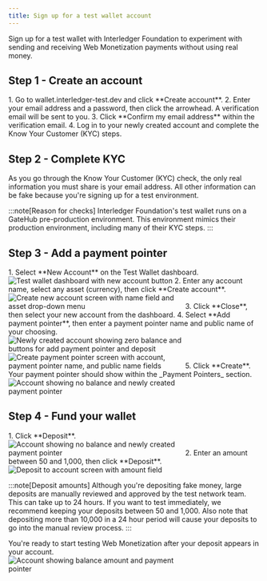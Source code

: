 ```yaml
---
title: Sign up for a test wallet account
---
```



Sign up for a <LinkOut href="https://wallet.interledger-test.dev">test wallet</LinkOut> with Interledger Foundation to experiment with sending and receiving Web Monetization payments without using real money.
  
## Step 1 - Create an account
  
<Steps>
  1. Go to <LinkOut href='https://wallet.interledger-test.dev'>wallet.interledger-test.dev</LinkOut> and click **Create account**.
  2. Enter your email address and a password, then click the arrowhead. A verification email will be sent to you.
  3. Click **Confirm my email address** within the verification email.
  4. Log in to your newly created account and complete the Know Your Customer (KYC) steps.
</Steps>

## Step 2 - Complete KYC
     
As you go through the Know Your Customer (KYC) check, the only real information you must share is your email address. All other information can be fake because you're signing up for a test environment.

:::note[Reason for checks]
Interledger Foundation's test wallet runs on a GateHub pre-production environment. This environment mimics their production environment, including many of their <LinkOut href="https://support.gatehub.net/hc/en-us/articles/360021131234-KYC-requirements-for-account-verification">KYC steps</LinkOut>.
:::

## Step 3 - Add a payment pointer

<Steps>
  1. Select **New Account** on the Test Wallet dashboard.<br /><img src='/img/docs/testwallet/testwallet-dashboard.png' alt='Test wallet dashboard with new account button' style='max-width:350px' class='img-outline'/>
  2. Enter any account name, select any asset (currency), then click **Create account**.<br /><img src='/img/docs/testwallet/testwallet-create-account.png' alt='Create new account screen with name field and asset drop-down menu' style='max-width:350px' class='img-outline'/>
  3. Click **Close**, then select your new account from the dashboard. 
  4. Select **Add payment pointer**, then enter a payment pointer name and public name of your choosing.<br /><img src='/img/docs/testwallet/testwallet-account-nobalance.png' alt='Newly created account showing zero balance and buttons for add payment pointer and deposit' style='max-width:350px' class='img-outline'/><img src='/img/docs/testwallet/testwallet-create-pp.png' alt='Create payment pointer screen with account, payment pointer name, and public name fields' style='max-width:350px' class='img-outline'/>
  5. Click **Create**. Your payment pointer should show within the _Payment Pointers_ section.<br /><img src='/img/docs/testwallet/testwallet-nobalance-pp.png' alt='Account showing no balance and newly created payment pointer' style='max-width:350px' class='img-outline'/>
</Steps>

## Step 4 - Fund your wallet
      
<Steps>
  1. Click **Deposit**.<br /><img src='/img/docs/testwallet/testwallet-nobalance-pp.png' alt='Account showing no balance and newly created payment pointer' style='max-width:350px' class='img-outline'/>
  2. Enter an amount between 50 and 1,000, then click **Deposit**.<br /><img src='/img/docs/testwallet/testwallet-deposit.png' alt='Deposit to account screen with amount field' style='max-width:350px' class='img-outline'/>
</Steps>

:::note[Deposit amounts]
Although you're depositing fake money, large deposits are manually reviewed and approved by the test network team. This can take up to 24 hours. If you want to test immediately, we recommend keeping your deposits between 50 and 1,000. Also note that depositing more than 10,000 in a 24 hour period will cause your deposits to go into the manual review process.
:::

You're ready to start testing Web Monetization after your deposit appears in your account.<br /><img src='/img/docs/testwallet/testwallet-balance-pp.png' alt='Account showing balance amount and payment pointer' style='max-width:350px' class='img-outline'/>